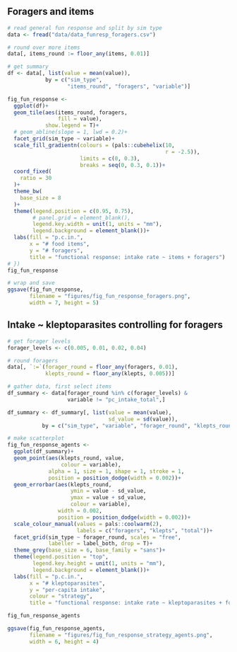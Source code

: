 ## Foragers and items

```r
# read general fun response and split by sim type
data <- fread("data/data_funresp_foragers.csv")

# round over more items
data[, items_round := floor_any(items, 0.01)]

# get summary
df <- data[, list(value = mean(value)),
            by = c("sim_type", 
                   "items_round", "foragers", "variable")]
```


```r
fig_fun_response <-
  ggplot(df)+
  geom_tile(aes(items_round, foragers,
                fill = value),
            show.legend = T)+
  # geom_abline(slope = 1, lwd = 0.2)+
  facet_grid(sim_type ~ variable)+
  scale_fill_gradientn(colours = (pals::cubehelix(10,
                                                  r = -2.5)),
                       limits = c(0, 0.3),
                       breaks = seq(0, 0.3, 0.1))+
  coord_fixed(
    ratio = 30
  )+
  theme_bw(
    base_size = 8
  )+
  theme(legend.position = c(0.95, 0.75),
        # panel.grid = element_blank(),
        legend.key.width = unit(1, units = "mm"),
        legend.background = element_blank())+
  labs(fill = "p.c.in.",
       x = "# food items",
       y = "# foragers",
       title = "functional response: intake rate ~ items + foragers")
# })
fig_fun_response
```

```r
# wrap and save
ggsave(fig_fun_response,
       filename = "figures/fig_fun_response_foragers.png",
       width = 7, height = 5)
```



## Intake ~ kleptoparasites controlling for foragers

```r
# get forager levels
forager_levels <- c(0.005, 0.01, 0.02, 0.04)

# round foragers
data[, `:=`(forager_round = floor_any(foragers, 0.01),
            klepts_round = floor_any(klepts, 0.005))]

# gather data, first select items
df_summary <- data[forager_round %in% c(forager_levels) &
                   variable != "pc_intake_total",]

df_summary <- df_summary[, list(value = mean(value),
                                sd_value = sd(value)),
           by = c("sim_type", "variable", "forager_round", "klepts_round")]

# make scatterplot
fig_fun_response_agents <-
  ggplot(df_summary)+
  geom_point(aes(klepts_round, value, 
                 colour = variable),
             alpha = 1, size = 1, shape = 1, stroke = 1,
             position = position_dodge(width = 0.002))+
  geom_errorbar(aes(klepts_round, 
                    ymin = value - sd_value,
                    ymax = value + sd_value,
                    colour = variable),
                width = 0.002,
                position = position_dodge(width = 0.002))+
  scale_colour_manual(values = pals::coolwarm(2),
                      labels = c("foragers", "klepts", "total"))+
  facet_grid(sim_type ~ forager_round, scales = "free",
             labeller = label_both, drop = T)+
  theme_grey(base_size = 6, base_family = "sans")+
  theme(legend.position = "top",
        legend.key.height = unit(1, units = "mm"),
        legend.background = element_blank())+
  labs(fill = "p.c.in.",
       x = "# kleptoparasites",
       y = "per-capita intake",
       colour = "strategy",
       title = "functional response: intake rate ~ kleptoparasites + foragers")

fig_fun_response_agents
```

```r
ggsave(fig_fun_response_agents,
       filename = "figures/fig_fun_response_strategy_agents.png",
       width = 6, height = 4)
```
